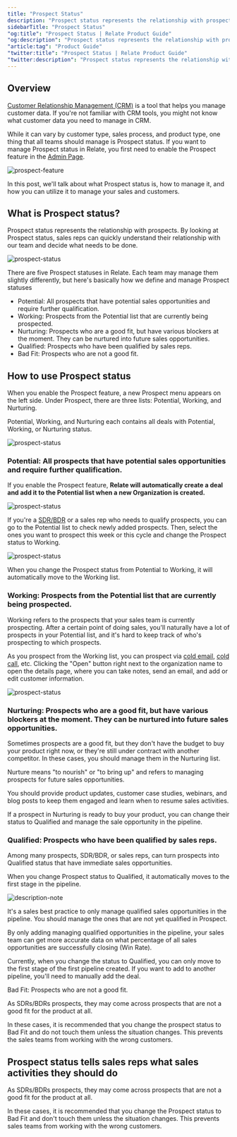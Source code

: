 ```yaml
---
title: "Prospect Status"
description: "Prospect status represents the relationship with prospects."
sidebarTitle: "Prospect Status"
"og:title": "Prospect Status | Relate Product Guide"
"og:description": "Prospect status represents the relationship with prospects."
"article:tag": "Product Guide"
"twitter:title": "Prospect Status | Relate Product Guide"
"twitter:description": "Prospect status represents the relationship with prospects."
---
```


## Overview

[Customer Relationship Management (CRM)](https://www.relate.so/blog/what-is-crm/) is a tool that helps you manage customer data. If you're not familiar with CRM tools, you might not know what customer data you need to manage in CRM. 

While it can vary by customer type, sales process, and product type, one thing that all teams should manage is Prospect status. If you want to manage Prospect status in Relate, you first need to enable the Prospect feature in the [Admin Page](https://admin.relate.so/).

![prospect-feature](/docs/images/features/prospect-feature.png)

In this post, we'll talk about what Prospect status is, how to manage it, and how you can utilize it to manage your sales and customers. 

## What is Prospect status?

Prospect status represents the relationship with prospects. By looking at Prospect status, sales reps can quickly understand their relationship with our team and decide what needs to be done.

![prospect-status](/docs/images/features/prospect-status.png)

There are five Prospect statuses in Relate. Each team may manage them slightly differently, but here's basically how we define and manage Prospect statuses 

- Potential: All prospects that have potential sales opportunities and require further qualification.
- Working: Prospects from the Potential list that are currently being prospected. 
- Nurturing: Prospects who are a good fit, but have various blockers at the moment. They can be nurtured into future sales opportunities.
- Qualified: Prospects who have been qualified by sales reps. 
- Bad Fit: Prospects who are not a good fit. 

## How to use Prospect status

When you enable the Prospect feature, a new Prospect menu appears on the left side. Under Prospect, there are three lists: Potential, Working, and Nurturing. 

Potential, Working, and Nurturing each contains all deals with Potential, Working, or Nurturing status. 

![prospect-status](/docs/images/features/prospect-menu.png)

### Potential: All prospects that have potential sales opportunities and require further qualification.

If you enable the Prospect feature, **Relate will automatically create a deal and add it to the Potential list when a new Organization is created.** 

![prospect-status](/docs/images/features/new-deal.png)

If you're a [SDR/BDR](https://www.relate.so/docs/wiki/sales-roles) or a sales rep who needs to qualify prospects, you can go to the Potential list to check newly added prospects. Then, select the ones you want to prospect this week or this cycle and change the Prospect status to Working. 

![prospect-status](/docs/images/features/potential-working.png)

When you change the Prospect status from Potential to Working, it will automatically move to the Working list. 

### Working: Prospects from the Potential list that are currently being prospected. 

Working refers to the prospects that your sales team is currently prospecting. After a certain point of doing sales, you'll naturally have a lot of prospects in your Potential list, and it's hard to keep track of who's prospecting to which prospects.

As you prospect from the Working list, you can prospect via [cold email](https://www.relate.so/blog/how-to-run-a-cold-email-campaign/), [cold call](https://www.relate.so/blog/how-to-cold-call/), etc. Clicking the "Open" button right next to the organization name to open the details page, where you can take notes, send an email, and add or edit customer information. 

![prospect-status](/docs/images/features/working.png)

### Nurturing: Prospects who are a good fit, but have various blockers at the moment. They can be nurtured into future sales opportunities.

Sometimes prospects are a good fit, but they don't have the budget to buy your product right now, or they're still under contract with another competitor. In these cases, you should manage them in the Nurturing list.

Nurture means "to nourish" or "to bring up" and refers to managing prospects for future sales opportunities. 

You should provide product updates, customer case studies, webinars, and blog posts to keep them engaged and learn when to resume sales activities.

If a prospect in Nurturing is ready to buy your product, you can change their status to Qualified and manage the sale opportunity in the pipeline. 

### Qualified: Prospects who have been qualified by sales reps. 

Among many prospects, SDR/BDR, or sales reps, can turn prospects into Qualified status that have immediate sales opportunities.

When you change Prospect status to Qualified, it automatically moves to the first stage in the pipeline.

![description-note](/docs/images/features/deal-pipeline.png)

It's a sales best practice to only manage qualified sales opportunities in the pipeline. You should manage the ones that are not yet qualified in Prospect.

By only adding managing qualified opportunities in the pipeline, your sales team can get more accurate data on what percentage of all sales opportunities are successfully closing (Win Rate).

Currently, when you change the status to Qualified, you can only move to the first stage of the first pipeline created. If you want to add to another pipeline, you'll need to manually add the deal.  

Bad Fit: Prospects who are not a good fit. 

As SDRs/BDRs prospects, they may come across prospects that are not a good fit for the product at all. 

In these cases, it is recommended that you change the prospect status to Bad Fit and do not touch them unless the situation changes. This prevents the sales teams from working with the wrong customers. 

## Prospect status tells sales reps what sales activities they should do

As SDRs/BDRs prospects, they may come across prospects that are not a good fit for the product at all.

In these cases, it is recommended that you change the Prospect status to Bad Fit and don't touch them unless the situation changes. This prevents sales teams from working with the wrong customers. 